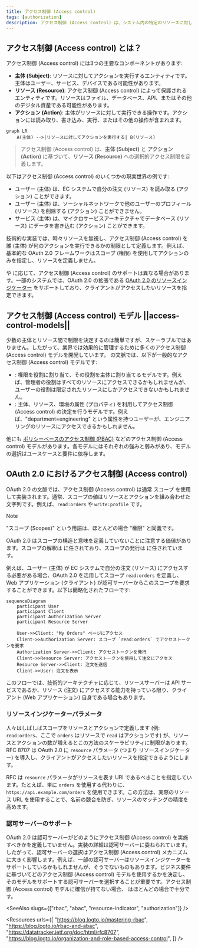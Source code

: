 ```yaml
---
title: アクセス制御 (Access control)
tags: [authorization]
description: アクセス制御 (Access control) は、システム内の特定のリソースに対して誰がどのようなアクションを実行できるかを制限することです。これは、アクセスポリシーを定義し施行するための基本的なセキュリティメカニズムです。
---
```


## アクセス制御 (Access control) とは？

アクセス制御 (Access control) には3つの主要なコンポーネントがあります:

- **主体 (Subject)**: リソースに対してアクションを実行するエンティティです。主体はユーザー、サービス、デバイスである可能性があります。
- **リソース (Resource)**: アクセス制御 (Access control) によって保護されるエンティティです。リソースはファイル、データベース、API、またはその他のデジタル資産である可能性があります。
- **アクション (Action)**: 主体がリソースに対して実行できる操作です。アクションには読み取り、書き込み、実行、またはその他の操作が含まれます。

```mermaid
graph LR
    A(主体) -->|リソースに対してアクションを実行する| B(リソース)
```

> アクセス制御 (Access control) は、**主体 (Subject)** と **アクション (Action)** に基づいて、**リソース (Resource)** への選択的アクセス制限を定義します。

以下はアクセス制御 (Access control) のいくつかの現実世界の例です:

- ユーザー (主体) は、EC システムで自分の注文 (リソース) を読み取る (アクション) ことができます。
- ユーザー (主体) は、ソーシャルネットワークで他のユーザーのプロフィール (リソース) を削除する (アクション) ことができません。
- サービス (主体) は、マイクロサービスアーキテクチャでデータベース (リソース) にデータを書き込む (アクション) ことができます。

技術的な実装では、時々リソースを無視し、アクセス制御 (Access control) を誰 (主体) が何のアクションを実行できるかの制限として定義します。例えば、基本的な OAuth 2.0 フレームワークはスコープ (権限) を使用してアクションのみを指定し、リソースを定義しません。

<Ref slug="authorization-server" /> や <Ref slug="identity-provider" /> に応じて、アクセス制御 (Access control) のサポートは異なる場合があります。一部のシステムでは、OAuth 2.0 の拡張である [OAuth 2.0 のリソースインジケーター](https://datatracker.ietf.org/doc/html/rfc8707) をサポートしており、クライアントがアクセスしたいリソースを指定できます。

## アクセス制御 (Access control) モデル ||access-control-models||

少数の主体とリソース間で制限を決定するのは簡単ですが、スケーラブルではありません。したがって、業界では効果的に管理するために多くのアクセス制御 (Access control) モデルを開発しています。<Ref slug="iam" /> の文脈では、以下が一般的なアクセス制御 (Access control) モデルです:

- <Ref slug="rbac" />: 権限を役割に割り当て、その役割を主体に割り当てるモデルです。例えば、管理者の役割はすべてのリソースにアクセスできるかもしれませんが、ユーザーの役割は限定されたリソースにしかアクセスできないかもしれません。
- <Ref slug="abac" />: 主体、リソース、環境の属性 (プロパティ) を利用してアクセス制御 (Access control) の決定を行うモデルです。例えば、"department=engineering" という属性を持つユーザーが、エンジニアリングのリソースにアクセスできるかもしれません。

他にも [ポリシーベースのアクセス制御 (PBAC)](https://csrc.nist.gov/glossary/term/policy_based_access_control) などのアクセス制御 (Access control) モデルがあります。各モデルにはそれぞれの強みと弱みがあり、モデルの選択はユースケースと要件に依存します。

## OAuth 2.0 におけるアクセス制御 (Access control)

OAuth 2.0 の文脈では、アクセス制御 (Access control) は通常 <Ref slug="scope">スコープ</Ref> を使用して実装されます。通常、スコープの値はリソースとアクションを組み合わせた文字列です。例えば、`read:orders` や `write:profile` です。

> [!Note]
> "スコープ (Scopes)" という用語は、ほとんどの場合 "権限" と同義です。

OAuth 2.0 はスコープの構造と意味を定義していないことに注意する価値があります。スコープの解釈は <Ref slug="resource-server" /> に任されており、スコープの発行は <Ref slug="authorization-server" /> に任されています。

例えば、ユーザー (主体) が EC システムで自分の注文 (リソース) にアクセスする必要がある場合、OAuth 2.0 を活用してスコープ `read:orders` を定義し、Web アプリケーション (クライアント) が認可サーバーからこのスコープを要求することができます。以下は簡略化されたフローです:

```mermaid
sequenceDiagram
    participant User
    participant Client
    participant Authorization Server
    participant Resource Server

    User->>Client: "My Orders" ページにアクセス
    Client->>Authorization Server: スコープ `read:orders` でアクセストークンを要求
    Authorization Server->>Client: アクセストークンを発行
    Client->>Resource Server: アクセストークンを使用して注文にアクセス
    Resource Server->>Client: 注文を送信
    Client->>User: 注文を表示
```

このフローでは、技術的アーキテクチャに応じて、リソースサーバーは API サービスであるか、リソース (注文) にアクセスする能力を持っている限り、クライアント (Web アプリケーション) 自身である場合もあります。

### リソースインジケーターパラメータ

人々はしばしばスコープをリソースとアクションで定義します (例: `read:orders`、ここで `orders` はリソースで `read` はアクションです) が、リソースとアクションの数が増えるとこの方法のスケーラビリティに制限があります。RFC 8707 は OAuth 2.0 に `resource` パラメータ (つまり <Ref slug="resource-indicator">リソースインジケーター</Ref>) を導入し、クライアントがアクセスしたいリソースを指定できるようにします。

RFC は `resource` パラメータがリソースを表す URI であるべきことを指定しています。たとえば、単に `orders` を使用する代わりに、`https://api.example.com/orders` を使用できます。この方法は、実際のリソース URL を使用することで、名前の競合を防ぎ、リソースのマッチングの精度を高めます。

### 認可サーバーのサポート

OAuth 2.0 は認可サーバーがどのようにアクセス制御 (Access control) を実施すべきかを定義していません。実装の詳細は認可サーバーに委ねられています。したがって、認可サーバーの選択はアクセス制御 (Access control) メカニズムに大きく影響します。例えば、一部の認可サーバーはリソースインジケーターをサポートしているかもしれませんが、そうでないものもあります。ビジネス要件に基づいてどのアクセス制御 (Access control) モデルを使用するかを決定し、そのモデルをサポートする認可サーバーを選択することが重要です。アクセス制御 (Access control) モデルに確信が持てない場合、<Ref slug="rbac" /> はほとんどの場合で十分です。

<SeeAlso slugs={["rbac", "abac", "resource-indicator", "authorization"]} />

<Resources
  urls={[
    "https://blog.logto.io/mastering-rbac",
    "https://blog.logto.io/rbac-and-abac",
    "https://datatracker.ietf.org/doc/html/rfc8707",
    "https://blog.logto.io/organization-and-role-based-access-control",
  ]}
/>
